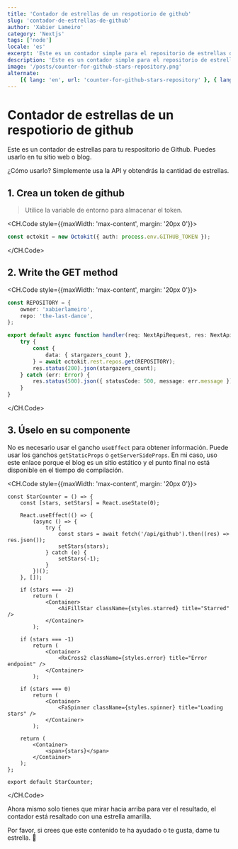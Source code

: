 ```yaml
---
title: 'Contador de estrellas de un respotiorio de github'
slug: 'contador-de-estrellas-de-github'
author: 'Xabier Lameiro'
category: 'Nextjs'
tags: ['node']
locale: 'es'
excerpt: 'Este es un contador simple para el repositorio de estrellas de github. Puedes usarlo en tu sitio web o blog. Usando Nextjs api y octokit.'
description: 'Este es un contador simple para el repositorio de estrellas de github. Puedes usarlo en tu sitio web o blog. Usando Nextjs api y octokit.'
image: '/posts/counter-for-github-stars-repository.png'
alternate:
    [{ lang: 'en', url: 'counter-for-github-stars-repository' }, { lang: 'gl', url: 'contador-de-estrelas-de-github' }]
---
```


# Contador de estrellas de un respotiorio de github

<Date date="01-11-2023" />

<GoogleAdsense slot="9195809063" horizontal />

Este es un contador de estrellas para tu respositorio de Github. Puedes usarlo en tu sitio web o blog.

¿Cómo usarlo? Simplemente usa la API y obtendrás la cantidad de estrellas.

## 1. Crea un token de github

> Utilice la variable de entorno para almacenar el token.

<CH.Code style={{maxWidth: 'max-content', margin: '20px 0'}}>

```ts github.ts
const octokit = new Octokit({ auth: process.env.GITHUB_TOKEN });
```

</CH.Code>

## 2. Write the GET method

<CH.Code style={{maxWidth: 'max-content', margin: '20px 0'}}>

```ts github.ts
const REPOSITORY = {
    owner: 'xabierlameiro',
    repo: 'the-last-dance',
};

export default async function handler(req: NextApiRequest, res: NextApiResponse) {
    try {
        const {
            data: { stargazers_count },
        } = await octokit.rest.repos.get(REPOSITORY);
        res.status(200).json(stargazers_count);
    } catch (err: Error) {
        res.status(500).json({ statusCode: 500, message: err.message });
    }
}
```

</CH.Code>

## 3. Úselo en su componente

No es necesario usar el gancho `useEffect` para obtener información. Puede usar los ganchos `getStaticProps` o `getServerSideProps`.
En mi caso, uso este enlace porque el blog es un sitio estático y el punto final no está disponible en el tiempo de compilación.

<CH.Code style={{maxWidth: 'max-content', margin: '20px 0'}}>

```tsx StarCounter.tsx
const StarCounter = () => {
    const [stars, setStars] = React.useState(0);

    React.useEffect(() => {
        (async () => {
            try {
                const stars = await fetch('/api/github').then((res) => res.json());
                setStars(stars);
            } catch (e) {
                setStars(-1);
            }
        })();
    }, []);

    if (stars === -2)
        return (
            <Container>
                <AiFillStar className={styles.starred} title="Starred" />
            </Container>
        );

    if (stars === -1)
        return (
            <Container>
                <RxCross2 className={styles.error} title="Error endpoint" />
            </Container>
        );

    if (stars === 0)
        return (
            <Container>
                <FaSpinner className={styles.spinner} title="Loading stars" />
            </Container>
        );

    return (
        <Container>
            <span>{stars}</span>
        </Container>
    );
};

export default StarCounter;
```

</CH.Code>

Ahora mismo solo tienes que mirar hacia arriba para ver el resultado, el contador está resaltado con una estrella amarilla.

Por favor, si crees que este contenido te ha ayudado o te gusta, dame tu estrella. <span className="emoji">🤩</span>
